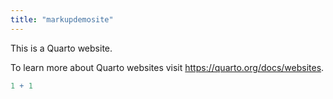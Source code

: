 ```yaml
---
title: "markupdemosite"
---
```


This is a Quarto website.

To learn more about Quarto websites visit <https://quarto.org/docs/websites>.

```r
1 + 1
```
